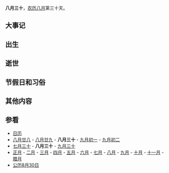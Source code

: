 {{Lunar08Calendar}}
'''八月三十'''，[[农历|农历]][[八月_(农历)|八月]]第三十天。

==大事记==

==出生==

==逝世==

==节假日和习俗==

==其他内容==

==参看==
*[[历史上的今天|日历]]
*[[八月廿八|八月廿八]] - [[八月廿九|八月廿九]] - '''八月三十''' - [[九月初一|九月初一]] - [[九月初二|九月初二]]
*[[七月三十|七月三十]] - '''八月三十''' - [[九月三十|九月三十]]
*[[正月|正月]] - [[二月_(农历)|二月]] - [[三月_(农历)|三月]] - [[四月_(农历)|四月]] - [[五月_(农历)|五月]] - [[六月_(农历)|六月]] - [[七月_(农历)|七月]] - [[八月_(农历)|八月]] - [[九月_(农历)|九月]] - [[十月_(农历)|十月]] - [[十一月_(农历)|十一月]] - [[腊月|腊月]]
*[[公历|公历]][[8月30日|8月30日]]